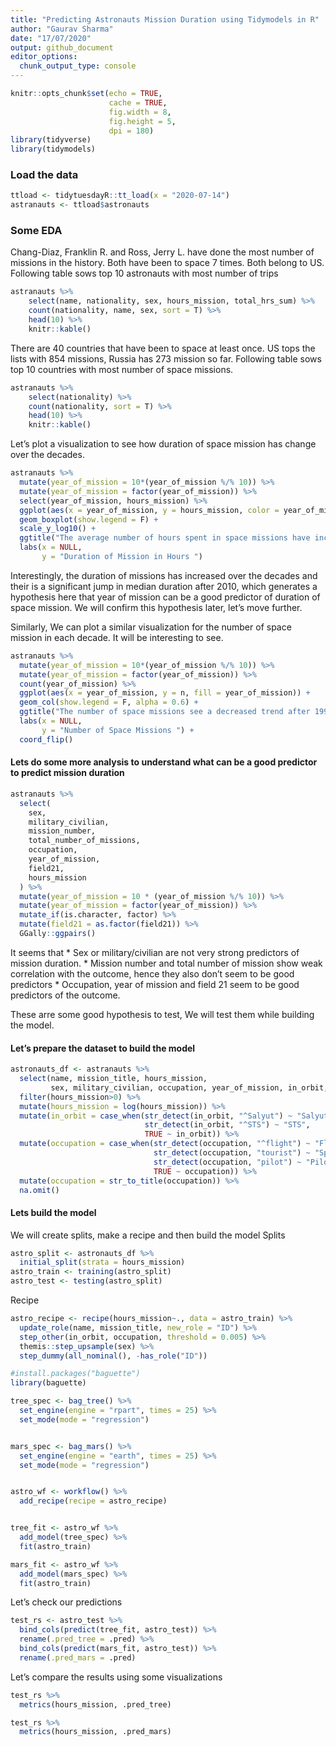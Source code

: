```yaml
---
title: "Predicting Astronauts Mission Duration using Tidymodels in R"
author: "Gaurav Sharma"
date: "17/07/2020"
output: github_document
editor_options: 
  chunk_output_type: console
---
```


```r
knitr::opts_chunk$set(echo = TRUE,
                      cache = TRUE,
                      fig.width = 8,
                      fig.height = 5,
                      dpi = 180)
library(tidyverse)
library(tidymodels)
```

### Load the data
```r
ttload <- tidytuesdayR::tt_load(x = "2020-07-14")
astranauts <- ttload$astronauts
```
### Some EDA
Chang-Diaz, Franklin R. and Ross, Jerry L. have done the most number of missions in the history. Both have been to space 7 times. Both belong to US. 
Following table sows top 10 astronauts with most number of trips
```r
astranauts %>% 
    select(name, nationality, sex, hours_mission, total_hrs_sum) %>% 
    count(nationality, name, sex, sort = T) %>% 
    head(10) %>% 
    knitr::kable()
```

There are 40 countries that have been to space at least once. US tops the lists with 854 missions, Russia has 273 mission so far. 
Following table sows top 10 countries with most number of space missions.
```r
astranauts %>% 
    select(nationality) %>% 
    count(nationality, sort = T) %>% 
    head(10) %>% 
    knitr::kable()
```

Let's plot a visualization to see how duration of space mission has change over the decades.
```r
astranauts %>% 
  mutate(year_of_mission = 10*(year_of_mission %/% 10)) %>% 
  mutate(year_of_mission = factor(year_of_mission)) %>% 
  select(year_of_mission, hours_mission) %>% 
  ggplot(aes(x = year_of_mission, y = hours_mission, color = year_of_mission)) +
  geom_boxplot(show.legend = F) +
  scale_y_log10() +
  ggtitle("The average number of hours spent in space missions have increased significantly after 2010",) +
  labs(x = NULL,
       y = "Duration of Mission in Hours ")
```
Interestingly, the duration of missions has increased over the decades and their is a significant jump in median duration after 2010, which generates a hypothesis here that year of mission can be a good predictor of duration of space mission. We will confirm this hypothesis later, let's move further.


Similarly, We can plot a similar visualization for the number of space mission in each decade. It will be interesting to see.
```r
astranauts %>% 
  mutate(year_of_mission = 10*(year_of_mission %/% 10)) %>% 
  mutate(year_of_mission = factor(year_of_mission)) %>% 
  count(year_of_mission) %>% 
  ggplot(aes(x = year_of_mission, y = n, fill = year_of_mission)) +
  geom_col(show.legend = F, alpha = 0.6) +
  ggtitle("The number of space missions see a decreased trend after 1990",) +
  labs(x = NULL,
       y = "Number of Space Missions ") +
  coord_flip()
```

#### Lets do some more analysis to understand what can be a good predictor to predict mission duration
```r
astranauts %>%
  select(
    sex,
    military_civilian,
    mission_number,
    total_number_of_missions,
    occupation,
    year_of_mission,
    field21,
    hours_mission
  ) %>%
  mutate(year_of_mission = 10 * (year_of_mission %/% 10)) %>% 
  mutate(year_of_mission = factor(year_of_mission)) %>% 
  mutate_if(is.character, factor) %>% 
  mutate(field21 = as.factor(field21)) %>% 
  GGally::ggpairs()


```
It seems that 
* Sex or military/civilian are not very strong predictors of mission duration. 
* Mission number and total number of mission show weak correlation with the outcome, hence they also don't seem to be good predictors
* Occupation, year of mission and field 21 seem to be good predictors of the outcome.

These arre some good hypothesis to test, We will test them while building the model.


#### Let's prepare the dataset to build the model
```r
astronauts_df <- astranauts %>% 
  select(name, mission_title, hours_mission,
         sex, military_civilian, occupation, year_of_mission, in_orbit, mission_number, total_number_of_missions, field21) %>% 
  filter(hours_mission>0) %>% 
  mutate(hours_mission = log(hours_mission)) %>% 
  mutate(in_orbit = case_when(str_detect(in_orbit, "^Salyut") ~ "Salyut",
                              str_detect(in_orbit, "^STS") ~ "STS",
                              TRUE ~ in_orbit)) %>% 
  mutate(occupation = case_when(str_detect(occupation, "^flight") ~ "Flight engineer",
                                str_detect(occupation, "tourist") ~ "Space tourist",
                                str_detect(occupation, "pilot") ~ "Pilot",
                                TRUE ~ occupation)) %>% 
  mutate(occupation = str_to_title(occupation)) %>% 
  na.omit()

```


#### Lets build the model
We will create splits, make a recipe and then build the model
Splits
```r
astro_split <- astronauts_df %>% 
  initial_split(strata = hours_mission)
astro_train <- training(astro_split)
astro_test <- testing(astro_split)
```

Recipe
```r
astro_recipe <- recipe(hours_mission~., data = astro_train) %>% 
  update_role(name, mission_title, new_role = "ID") %>% 
  step_other(in_orbit, occupation, threshold = 0.005) %>% 
  themis::step_upsample(sex) %>% 
  step_dummy(all_nominal(), -has_role("ID"))
```

```r
#install.packages("baguette")
library(baguette)

tree_spec <- bag_tree() %>% 
  set_engine(engine = "rpart", times = 25) %>% 
  set_mode(mode = "regression")


mars_spec <- bag_mars() %>% 
  set_engine(engine = "earth", times = 25) %>% 
  set_mode(mode = "regression")


astro_wf <- workflow() %>% 
  add_recipe(recipe = astro_recipe)


tree_fit <- astro_wf %>% 
  add_model(tree_spec) %>% 
  fit(astro_train)

mars_fit <- astro_wf %>% 
  add_model(mars_spec) %>% 
  fit(astro_train)

```

Let's check our predictions
```r

test_rs <- astro_test %>% 
  bind_cols(predict(tree_fit, astro_test)) %>% 
  rename(.pred_tree = .pred) %>% 
  bind_cols(predict(mars_fit, astro_test)) %>% 
  rename(.pred_mars = .pred)

```

Let's compare the results using some visualizations
```r
test_rs %>% 
  metrics(hours_mission, .pred_tree)

test_rs %>% 
  metrics(hours_mission, .pred_mars)
```


